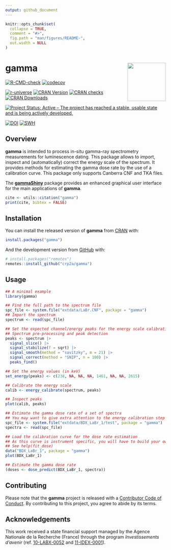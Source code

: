 ```yaml
---
output: github_document
---
```


<!-- README.md is generated from README.Rmd. Please edit that file -->

```r
knitr::opts_chunk$set(
  collapse = TRUE,
  comment = "#>",
  fig.path = "man/figures/README-",
  out.width = NULL
)
```

# gamma <img width=120px src="man/figures/logo.png" align="right" />

<!-- badges: start -->
[![R-CMD-check](https://github.com/crp2a/gamma/workflows/R-CMD-check/badge.svg)](https://github.com/crp2a/gamma/actions)
[![codecov](https://codecov.io/gh/crp2a/gamma/branch/master/graph/badge.svg)](https://app.codecov.io/gh/crp2a/gamma)

[![r-universe](https://crp2a.r-universe.dev/badges/gamma)](https://crp2a.r-universe.dev){.pkgdown-devel}
[![CRAN Version](http://www.r-pkg.org/badges/version/gamma)](https://cran.r-project.org/package=gamma){.pkgdown-release}
[![CRAN checks](https://badges.cranchecks.info/worst/gamma.svg)](https://cran.r-project.org/web/checks/check_results_gamma.html){.pkgdown-release}
[![CRAN Downloads](http://cranlogs.r-pkg.org/badges/gamma)](https://cran.r-project.org/package=gamma){.pkgdown-release}

[![Project Status: Active – The project has reached a stable, usable state and is being actively developed.](https://www.repostatus.org/badges/latest/active.svg)](https://www.repostatus.org/#active)

[![DOI](https://zenodo.org/badge/DOI/10.5281/zenodo.2652393.svg)](https://doi.org/10.5281/zenodo.2652393)
[![SWH](https://archive.softwareheritage.org/badge/swh:1:dir:459ecf47c4c0bb768732bd56c5c245ddab0d33f9/)](https://archive.softwareheritage.org/swh:1:dir:459ecf47c4c0bb768732bd56c5c245ddab0d33f9;origin=https://github.com/crp2a/gamma;visit=swh:1:snp:10e6be6e5cbe735b58c45abbcbabf20b93019e9c;anchor=swh:1:rev:1b3baf8821267ed656d780ae154d347769141d0c/)
<!-- badges: end -->

## Overview

**gamma** is intended to process in-situ gamma-ray spectrometry measurements for luminescence dating. This package allows to import, inspect and (automatically) correct the energy scale of the spectrum. It provides methods for estimating the gamma dose rate by the use of a calibration curve. This package only supports Canberra CNF and TKA files.

The [**gammaShiny**](https://github.com/crp2a/gammaShiny) package provides an enhanced graphical user interface for the main applications of **gamma**.

```r
cite <- utils::citation("gamma")
print(cite, bibtex = FALSE)
```

## Installation

You can install the released version of **gamma** from [CRAN](https://CRAN.R-project.org) with:

```r
install.packages("gamma")
```

And the development version from [GitHub](https://github.com/) with:

```r
# install.packages("remotes")
remotes::install_github("crp2a/gamma")
```

## Usage

```r
## A minimal example
library(gamma)

## Find the full path to the spectrum file
spc_file <- system.file("extdata/LaBr.CNF", package = "gamma")
## Import the spectrum
spectrum <- read(spc_file)

## Set the expected channel/energy peaks for the energy scale calibration
## Spectrum pre-processing and peak detection
peaks <- spectrum |>
  signal_slice() |>
  signal_stabilize(f = sqrt) |>
  signal_smooth(method = "savitzky", m = 21) |>
  signal_correct(method = "SNIP", n = 100) |>
  peaks_find()

## Set the energy values (in keV)
set_energy(peaks) <- c(238, NA, NA, NA, 1461, NA, NA, 2615)

## Calibrate the energy scale
calib <- energy_calibrate(spectrum, peaks)

## Inspect peaks
plot(calib, peaks)
```

```r
## Estimate the gamma dose rate of a set of spectra
## You may want to give extra attention to the energy calibration step
spc_file <- system.file("extdata/BDX_LaBr_1/test", package = "gamma")
spectra <- read(spc_file)

## Load the calibration curve for the dose rate estimation
## As this curve is instrument specific, you will have to build your own
## See help(fit_dose)
data("BDX_LaBr_1", package = "gamma")
plot(BDX_LaBr_1)

## Estimate the gamma dose rate
(doses <- dose_predict(BDX_LaBr_1, spectra))
```

## Contributing
Please note that the **gamma** project is released with a [Contributor Code of Conduct](https://github.com/crp2a/gamma/blob/master/.github/CODE_OF_CONDUCT.md). By contributing to this project, you agree to abide by its terms.

## Acknowledgements
This work received a state financial support managed by the Agence Nationale de la Recherche (France) through the program *Investissements d'avenir* (ref. [10-LABX-0052](https://lascarbx.labex.u-bordeaux.fr) and [11-IDEX-0001](https://www.univ-amu.fr/amidex)).
